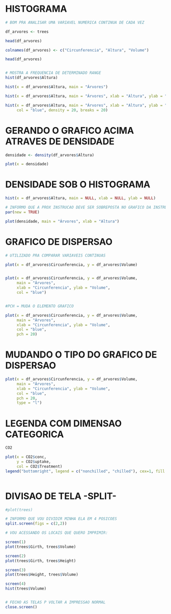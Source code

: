 

# HISTOGRAMA
```r

# BOM PRA ANALISAR UMA VARIAVEL NUMERICA CONTINUA DE CADA VEZ

df_arvores <- trees

head(df_arvores)

colnames(df_arvores) <- c("Circunferencia", "Altura", "Volume")

head(df_arvores)


# MOSTRA A FREQUENCIA DE DETERMINADO RANGE
hist(df_arvores$Altura)

hist(x = df_arvores$Altura, main = "Árvores")

hist(x = df_arvores$Altura, main = "Árvores", xlab = "Altura", ylab = "Frequência")

hist(x = df_arvores$Altura, main = "Árvores", xlab = "Altura", ylab = "Frequência",
     col = "blue", density = 20, breaks = 20)

```


# GERANDO O GRAFICO ACIMA ATRAVES DE DENSIDADE
```r

densidade <- density(df_arvores$Altura)

plot(x = densidade)

```

# DENSIDADE SOB O HISTOGRAMA
```r

hist(x = df_arvores$Altura, main = NULL, xlab = NULL, ylab = NULL)

# INFORMO QUE A PROX INSTRUCAO DEVE SER SOBREPOSTA NO GRAFICO DA INSTRUCAO ANTERIOR
par(new = TRUE)

plot(densidade, main = "Árvores", xlab = "Altura")


```


# GRAFICO DE DISPERSAO
```r

# UTILIZADO PRA COMPARAR VARIAVEIS CONTINUAS

plot(x = df_arvores$Circunferencia, y = df_arvores$Volume)


plot(x = df_arvores$Circunferencia, y = df_arvores$Volume,
     main = "Árvores",
     xlab = "Circunferencia", ylab = "Volume",
     col = "blue")


#PCH = MUDA O ELEMENTO GRAFICO

plot(x = df_arvores$Circunferencia, y = df_arvores$Volume,
     main = "Árvores",
     xlab = "Circunferencia", ylab = "Volume",
     col = "blue",
     pch = 20)

```


# MUDANDO O TIPO DO GRAFICO DE DISPERSAO
```r

plot(x = df_arvores$Circunferencia, y = df_arvores$Volume,
     main = "Árvores",
     xlab = "Circunferencia", ylab = "Volume",
     col = "blue",
     pch = 20,
     type = "l")

```

# LEGENDA COM DIMENSAO CATEGORICA
```r

CO2

plot(x = CO2$conc,
     y = CO2$uptake,
     col = CO2$Treatment)
legend("bottomright", legend = c("nonchilled", "chilled"), cex=1, fill = c("black", "red"))



```

# DIVISAO DE TELA -SPLIT-
```r

#plot(trees)

# INFORMO QUE VOU DIVIDIR MINHA ELA EM 4 POSICOES
split.screen(figs = c(2,2))

# VOU ACESSANDO OS LOCAIS QUE QUERO IMPRIMIR:

screen(1)
plot(trees$Girth, trees$Volume)

screen(2)
plot(trees$Girth, trees$Height)

screen(3)
plot(trees$Height, trees$Volume)

screen(4)
hist(trees$Volume)


# FECHO AS TELAS P VOLTAR A IMPRESSAO NORMAL
close.screen()

```

